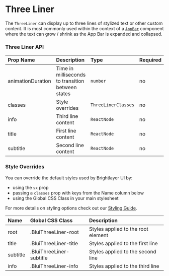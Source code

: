 
# Three Liner

The `ThreeLiner` can display up to three lines of stylized text or other custom content. It is most commonly used within the context of a [`AppBar`](/components/app-bar/api-docs) component where the text can grow / shrink as the App Bar is expanded and collapsed.

### Three Liner API

<Box>

| Prop Name         | Description                                       | Type                | Required | Default                               |
| :---------------- | :------------------------------------------------ | :------------------ | :------- | :------------------------------------ |
| animationDuration | Time in milliseconds to transition between states | `number`            | no       | `theme.transitions.duration.standard` |
| classes           | Style overrides                                   | `ThreeLinerClasses` | no       |                                       |
| info              | Third line content                                | `ReactNode`         | no       |                                       |
| title             | First line content                                | `ReactNode`         | no       |                                       |
| subtitle          | Second line content                               | `ReactNode`         | no       |                                       |

</Box>

### Style Overrides

You can override the default styles used by Brightlayer UI by:

-   using the `sx` prop
-   passing a `classes` prop with keys from the Name column below
-   using the Global CSS Class in your main stylesheet

For more details on styling options check out our [Styling Guide](https://github.com/brightlayer-ui/react-component-library/blob/master/docs/StyleOverridesGuide.md).

<Box>

| Name     | Global CSS Class         | Description                        |
| :------- | :----------------------- | :--------------------------------- |
| root     | .BluiThreeLiner-root     | Styles applied to the root element |
| title    | .BluiThreeLiner-title    | Styles applied to the first line   |
| subtitle | .BluiThreeLiner-subtitle | Styles applied to the second line  |
| info     | .BluiThreeLiner-info     | Styles applied to the third line   |

</Box>
